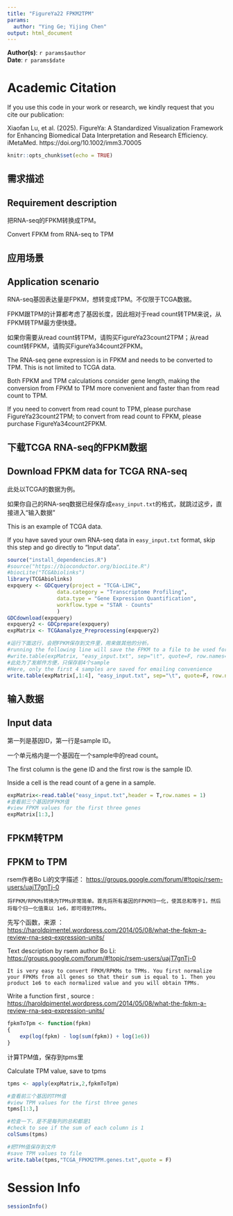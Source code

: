 ```yaml
---
title: "FigureYa22 FPKM2TPM"
params:
  author: "Ying Ge; Yijing Chen"
output: html_document
---
```


**Author(s)**: `r params$author`  
**Date**: `r params$date`  


# Academic Citation
If you use this code in your work or research, we kindly request that you cite our publication:

Xiaofan Lu, et al. (2025). FigureYa: A Standardized Visualization Framework for Enhancing Biomedical Data Interpretation and Research Efficiency. iMetaMed. https://doi.org/10.1002/imm3.70005

```r
knitr::opts_chunk$set(echo = TRUE)
```

## 需求描述
## Requirement description

把RNA-seq的FPKM转换成TPM。

Convert FPKM from RNA-seq to TPM

## 应用场景
## Application scenario

RNA-seq基因表达量是FPKM，想转变成TPM。不仅限于TCGA数据。

FPKM跟TPM的计算都考虑了基因长度，因此相对于read count转TPM来说，从FPKM转TPM最方便快捷。

如果你需要从read count转TPM，请购买FigureYa23count2TPM；从read count转FPKM，请购买FigureYa34count2FPKM。

The RNA-seq gene expression is in FPKM and needs to be converted to TPM. This is not limited to TCGA data. 

Both FPKM and TPM calculations consider gene length, making the conversion from FPKM to TPM more convenient and faster than from read count to TPM. 

If you need to convert from read count to TPM, please purchase FigureYa23count2TPM; to convert from read count to FPKM, please purchase FigureYa34count2FPKM.

## 下载TCGA RNA-seq的FPKM数据 
## Download FPKM data for TCGA RNA-seq

此处以TCGA的数据为例。

如果你自己的RNA-seq数据已经保存成`easy_input.txt`的格式，就跳过这步，直接进入“输入数据”

This is an example of TCGA data.

If you have saved your own RNA-seq data in `easy_input.txt` format, skip this step and go directly to “Input data”.

```r
source("install_dependencies.R")
#source("https://bioconductor.org/biocLite.R")
#biocLite("TCGAbiolinks")
library(TCGAbiolinks)
expquery <- GDCquery(project = "TCGA-LIHC", 
                data.category = "Transcriptome Profiling",
                data.type = "Gene Expression Quantification",
                workflow.type = "STAR - Counts" 
                )
GDCdownload(expquery)
expquery2 <- GDCprepare(expquery)
expMatrix <- TCGAanalyze_Preprocessing(expquery2)

#运行下面这行，会把FPKM保存到文件里，用来做其他的分析。
#running the following line will save the FPKM to a file to be used for additional analysis.
#write.table(expMatrix, "easy_input.txt", sep="\t", quote=F, row.names=T)
#此处为了发邮件方便，只保存前4个sample
#Here, only the first 4 samples are saved for emailing convenience
write.table(expMatrix[,1:4], "easy_input.txt", sep="\t", quote=F, row.names=T)
```

## 输入数据
## Input data

第一列是基因ID，第一行是sample ID。

一个单元格内是一个基因在一个sample中的read count。

The first column is the gene ID and the first row is the sample ID.

Inside a cell is the read count of a gene in a sample.

```r
expMatrix<-read.table("easy_input.txt",header = T,row.names = 1)
#查看前三个基因的FPKM值
#view FPKM values for the first three genes
expMatrix[1:3,]
```

## FPKM转TPM
## FPKM to TPM

rsem作者Bo Li的文字描述：
<https://groups.google.com/forum/#!topic/rsem-users/uajT7gnTj-0>

`将FPKM/RPKMs转换为TPMs非常简单。首先将所有基因的FPKM归一化，使其总和等于1，然后将每个归一化值乘以 1e6，即可得到TPMs。`

先写个函数，来源 ：<https://haroldpimentel.wordpress.com/2014/05/08/what-the-fpkm-a-review-rna-seq-expression-units/>

Text description by rsem author Bo Li:
<https://groups.google.com/forum/#!topic/rsem-users/uajT7gnTj-0>

`It is very easy to convert FPKM/RPKMs to TPMs. You first normalize your FPKMs from all genes so that their sum is equal to 1. Then you product 1e6 to each normalized value and you will obtain TPMs.`

Write a function first , source : <https://haroldpimentel.wordpress.com/2014/05/08/what-the-fpkm-a-review-rna-seq-expression-units/>

```r
fpkmToTpm <- function(fpkm)
{
    exp(log(fpkm) - log(sum(fpkm)) + log(1e6))
}
```

计算TPM值，保存到tpms里

Calculate TPM value, save to tpms

```r
tpms <- apply(expMatrix,2,fpkmToTpm)

#查看前三个基因的TPM值
#view TPM values for the first three genes
tpms[1:3,]

#检查一下，是不是每列的总和都是1
#check to see if the sum of each column is 1
colSums(tpms)

#把TPM值保存到文件
#save TPM values to file
write.table(tpms,"TCGA_FPKM2TPM.genes.txt",quote = F)
```

# Session Info

```r
sessionInfo()
```